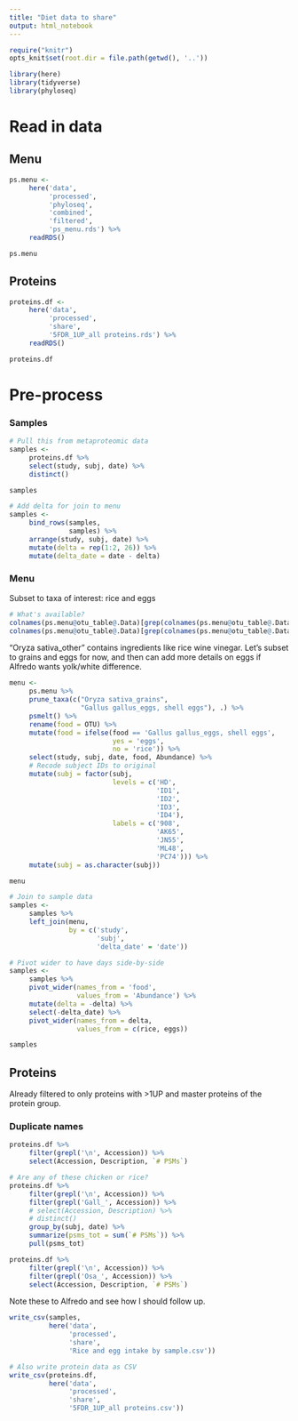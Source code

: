 ```yaml
---
title: "Diet data to share"
output: html_notebook
---
```


```r
require("knitr")
opts_knit$set(root.dir = file.path(getwd(), '..'))
```

```r
library(here)
library(tidyverse)
library(phyloseq)
```

# Read in data

## Menu

```r
ps.menu <- 
     here('data',
          'processed',
          'phyloseq',
          'combined',
          'filtered',
          'ps_menu.rds') %>% 
     readRDS()

ps.menu
```

## Proteins

```r
proteins.df <- 
     here('data',
          'processed',
          'share',
          '5FDR_1UP_all proteins.rds') %>% 
     readRDS()

proteins.df
```
# Pre-process

### Samples

```r
# Pull this from metaproteomic data
samples <- 
     proteins.df %>% 
     select(study, subj, date) %>% 
     distinct()

samples
```
```r
# Add delta for join to menu
samples <- 
     bind_rows(samples, 
               samples) %>% 
     arrange(study, subj, date) %>% 
     mutate(delta = rep(1:2, 26)) %>% 
     mutate(delta_date = date - delta)
```

### Menu

Subset to taxa of interest: rice and eggs

```r
# What's available?
colnames(ps.menu@otu_table@.Data)[grep(colnames(ps.menu@otu_table@.Data), pattern = 'Oryza')]
colnames(ps.menu@otu_table@.Data)[grep(colnames(ps.menu@otu_table@.Data), pattern = 'Gallus')]
```

"Oryza sativa_other" contains ingredients like rice wine vinegar.  Let's subset to grains and eggs for now, and then can add more details on eggs if Alfredo wants yolk/white difference.

```r
menu <- 
     ps.menu %>% 
     prune_taxa(c("Oryza sativa_grains",
                  "Gallus gallus_eggs, shell eggs"), .) %>% 
     psmelt() %>% 
     rename(food = OTU) %>% 
     mutate(food = ifelse(food == 'Gallus gallus_eggs, shell eggs',
                          yes = 'eggs',
                          no = 'rice')) %>% 
     select(study, subj, date, food, Abundance) %>% 
     # Recode subject IDs to original
     mutate(subj = factor(subj,
                          levels = c('HD', 
                                     'ID1', 
                                     'ID2',
                                     'ID3',
                                     'ID4'),
                          labels = c('908',
                                     'AK65',
                                     'JN55',
                                     'ML48',
                                     'PC74'))) %>% 
     mutate(subj = as.character(subj))

menu
```
```r
# Join to sample data
samples <- 
     samples %>% 
     left_join(menu,
               by = c('study', 
                      'subj', 
                      'delta_date' = 'date'))
```

```r
# Pivot wider to have days side-by-side
samples <- 
     samples %>% 
     pivot_wider(names_from = 'food',
                 values_from = 'Abundance') %>% 
     mutate(delta = -delta) %>% 
     select(-delta_date) %>% 
     pivot_wider(names_from = delta,
                 values_from = c(rice, eggs))
```

```r
samples
```

## Proteins

Already filtered to only proteins with >1UP and master proteins of the protein group. 

### Duplicate names

```r
proteins.df %>% 
     filter(grepl('\n', Accession)) %>% 
     select(Accession, Description, `# PSMs`)
```
```r
# Are any of these chicken or rice?
proteins.df %>% 
     filter(grepl('\n', Accession)) %>% 
     filter(grepl('Gall_', Accession)) %>% 
     # select(Accession, Description) %>% 
     # distinct()
     group_by(subj, date) %>%
     summarize(psms_tot = sum(`# PSMs`)) %>%
     pull(psms_tot) 
```
```r
proteins.df %>% 
     filter(grepl('\n', Accession)) %>% 
     filter(grepl('Osa_', Accession)) %>% 
     select(Accession, Description, `# PSMs`)
```
Note these to Alfredo and see how I should follow up.

```r
write_csv(samples,
          here('data', 
               'processed', 
               'share',
               'Rice and egg intake by sample.csv'))
```

```r
# Also write protein data as CSV
write_csv(proteins.df,
          here('data',
               'processed',
               'share',
               '5FDR_1UP_all proteins.csv'))
```

